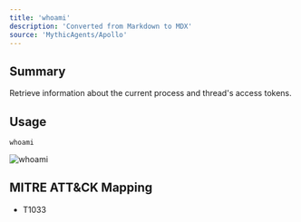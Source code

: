 ```yaml
---
title: 'whoami'
description: 'Converted from Markdown to MDX'
source: 'MythicAgents/Apollo'
---
```


## Summary
Retrieve information about the current process and thread's access tokens.

## Usage
```
whoami
```

![whoami](../images/whoami.png)


## MITRE ATT&CK Mapping

- T1033